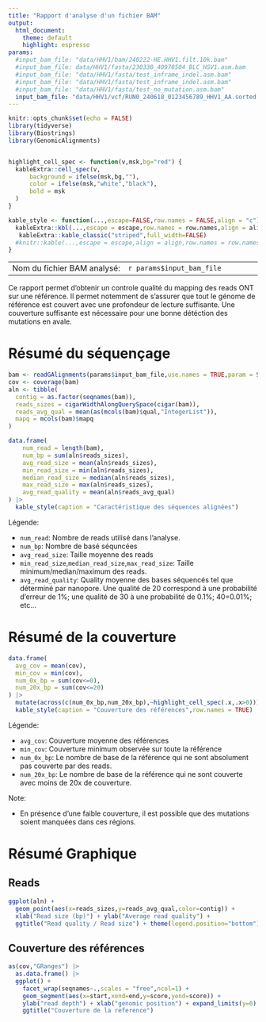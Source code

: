 ```yaml
---
title: "Rapport d'analyse d'un fichier BAM"
output:
  html_document: 
    theme: default
    highlight: espresso  
params:
  #input_bam_file: "data/HHV1/bam/240222-HE.HHV1.filt.10k.bam"
  #input_bam_file: data/HHV1/fasta/230330_40970504_BLC_HSV1.asm.bam
  #input_bam_file: "data/HHV1/fasta/test_inframe_indel.asm.bam"
  #input_bam_file: "data/HHV1/fasta/test_inframe_indel.asm.bam"
  #input_bam_file: "data/HHV1/fasta/test_no_mutation.asm.bam"
  input_bam_file: "data/HHV1/vcf/RUN0_240618_0123456789_HHV1_AA.sorted.bam"
---
```



 
```r
knitr::opts_chunk$set(echo = FALSE)
library(tidyverse)
library(Biostrings)
library(GenomicAlignments)


highlight_cell_spec <- function(v,msk,bg="red") {
  kableExtra::cell_spec(v,
      background = ifelse(msk,bg,""),
      color = ifelse(msk,"white","black"),
      bold = msk
  )
}

kable_style <- function(...,escape=FALSE,row.names = FALSE,align = "c") {
  kableExtra::kbl(...,escape = escape,row.names = row.names,align = align) |>
   kableExtra::kable_classic("striped",full_width=FALSE)
  #knitr::kable(...,escape = escape,align = align,row.names = row.names)
}
```


|                                   |                                         |
|-----------------------------------|-----------------------------------------|
| Nom du fichier BAM analysé:       | ``r params$input_bam_file``             |

Ce rapport permet d'obtenir un controle qualité du mapping des reads ONT
sur une référence. Il permet notemment de s'assurer que tout le génome de 
référence est couvert avec une profondeur de lecture suffisante. 
Une couverture suffisante est nécessaire pour une bonne détéction des mutations 
en avale.


# Résumé du séquençage

```r
bam <- readGAlignments(params$input_bam_file,use.names = TRUE,param = ScanBamParam(what=c("mapq","qual")))
cov <- coverage(bam)
aln <- tibble(
  contig = as.factor(seqnames(bam)),
  reads_sizes = cigarWidthAlongQuerySpace(cigar(bam)),
  reads_avg_qual = mean(as(mcols(bam)$qual,"IntegerList")),
  mapq = mcols(bam)$mapq
)

data.frame(
    num_read = length(bam),
    num_bp = sum(aln$reads_sizes),
    avg_read_size = mean(aln$reads_sizes),
    min_read_size = min(aln$reads_sizes),
    median_read_size = median(aln$reads_sizes),
    max_read_size = max(aln$reads_sizes),
    avg_read_quality = mean(aln$reads_avg_qual)
) |> 
  kable_style(caption = "Caractéristique des séquences alignées")
```

Légende:

- `num_read`: Nombre de reads utilisé dans l'analyse.
- `num_bp`: Nombre de basé séquncées
- `avg_read_size`: Taille moyenne des reads
- `min_read_size`,`median_read_size`,`max_read_size`: Taille minimum/median/maximum des reads.
- `avg_read_quality`: Quality moyenne des bases séquencés tel que déterminé par nanopore. Une qualité de 20 correspond à une probabilité d'erreur de 1%; une qualité de 30 à une probabilité de 0.1%; 40=0.01%; etc...


# Résumé de la couverture
```r
data.frame(
  avg_cov = mean(cov),
  min_cov = min(cov),
  num_0x_bp = sum(cov<=0),
  num_20x_bp = sum(cov<=20)
) |> 
  mutate(across(c(num_0x_bp,num_20x_bp),~highlight_cell_spec(.x,.x>0))) |>
  kable_style(caption = "Couverture des références",row.names = TRUE)
```
Légende:

 - `avg_cov`: Couverture moyenne des références
 - `min_cov`: Couverture minimum observée sur toute la référence
 - `num_0x_bp`: Le nombre de base de la référence qui ne sont absolument pas couverte par des reads.
 - `num_20x_bp`: Le nombre de base de la référence qui ne sont couverte avec moins de 20x de couverture.

Note: 

- En présence d'une faible couverture, il est possible que des mutations soient manquées dans ces régions.



# Résumé Graphique {.tabset}

## Reads
```r
ggplot(aln) + 
  geom_point(aes(x=reads_sizes,y=reads_avg_qual,color=contig)) + 
  xlab("Read size (bp)") + ylab("Average read quality") +
  ggtitle("Read quality / Read size") + theme(legend.position="bottom")
```


## Couverture des références

```r
as(cov,"GRanges") |>
  as.data.frame() |>
  ggplot() + 
    facet_wrap(seqnames~.,scales = "free",ncol=1) +
    geom_segment(aes(x=start,xend=end,y=score,yend=score)) + 
    ylab("read depth") + xlab("genomic position") + expand_limits(y=0) + 
    ggtitle("Couverture de la reference")
```




